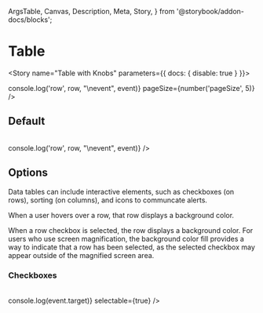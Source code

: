   ArgsTable,
  Canvas,
  Description,
  Meta,
  Story,
} from '@storybook/addon-docs/blocks';


<Meta component={Table} title="Components/Atoms/Table" />

# Table

<Description of={Table} />
<ArgsTable of={Table} />

<Story name="Table with Knobs" parameters={{ docs: { disable: true } }}>
  <Table
    columns={columns}
    data={data}
    rowFunction={(row, event) => console.log('row', row, "\nevent", event)}
    pageSize={number('pageSize', 5)}
  />
</Story>

## Default

<Canvas>
  <Story name="Default">
    <Table
      columns={columns}
      data={data}
      rowFunction={(row, event) => console.log('row', row, "\nevent", event)}
    />
  </Story>
</Canvas>

## Options

Data tables can include interactive elements, such as checkboxes (on rows), sorting (on columns), and icons to communcate alerts.

When a user hovers over a row, that row displays a background color.

When a row checkbox is selected, the row displays a background color. For users who use screen magnification, the background color fill provides a way to indicate that a row has been selected, as the selected checkbox may appear outside of the magnified screen area.

### Checkboxes

<Canvas>
  <Story name="Selectable">
    <Table
      columns={columns}
      data={data}
      rowFunction={(event) => console.log(event.target)}
      selectable={true}
    />
  </Story>
</Canvas>
